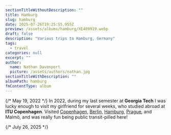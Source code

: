 ```yaml
---
sectionTitleWithoutDescription: ""
title: Hamburg
slug: hamburg
date: 2025-07-26T19:25:55.955Z
preview: /assets/albums/hamburg/XE409919.webp
draft: false
description: "Various trips to Hamburg, Germany"
tags:
  - travel
categories: null
excerpt: ""
author:
  name: Nathan Davenport
  picture: /assets/authors/nathan.jpg
sectionTitleWithDescription: ""
albumPath: hamburg
fmContentType: album
---
```


{/* May 19, 2022 */}
In 2022, during my last semester at **Georgia Tech** I was lucky enough to visit my girlfriend for several weeks, who studied abroad at **ITU Copenhagen**. Visited [Copenhagen](/album/copenhagen), [Berlin](/album/berlin), [Hamburg](/album/hamburg), [Prague](/album/copenhagen), and Malmö, and was really fun being public transit-pilled here!

{/* July 26, 2025 */}
